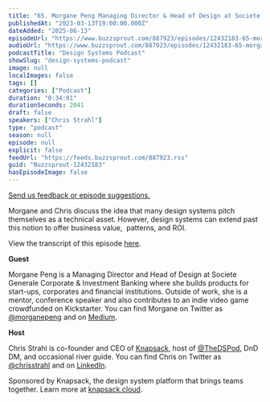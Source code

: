 ```yaml
---
title: "65. Morgane Peng Managing Director & Head of Design at Societe Generale Corporate & Investment Banking: Is a design system a business asset or a technical asset?"
publishedAt: "2023-03-13T19:00:00.000Z"
dateAdded: "2025-06-13"
episodeUrl: "https://www.buzzsprout.com/887923/episodes/12432183-65-morgane-peng-managing-director-head-of-design-at-societe-generale-corporate-investment-banking-is-a-design-system-a-business-asset-or-a-technical-asset.mp3"
audioUrl: "https://www.buzzsprout.com/887923/episodes/12432183-65-morgane-peng-managing-director-head-of-design-at-societe-generale-corporate-investment-banking-is-a-design-system-a-business-asset-or-a-technical-asset.mp3"
podcastTitle: "Design Systems Podcast"
showSlug: "design-systems-podcast"
image: null
localImages: false
tags: []
categories: ["Podcast"]
duration: "0:34:01"
durationSeconds: 2041
draft: false
speakers: ["Chris Strahl"]
type: "podcast"
season: null
episode: null
explicit: false
feedUrl: "https://feeds.buzzsprout.com/887923.rss"
guid: "Buzzsprout-12432183"
hasEpisodeImage: false
---
```

[Send us feedback or episode suggestions.](https://www.buzzsprout.com/twilio/text_messages/887923/open_sms)

Morgane and Chris discuss the idea that many design systems pitch themselves as a technical asset. However, design systems can extend past this notion to offer business value,  patterns, and ROI.  
  
View the transcript of this episode [here](https://docs.google.com/document/d/1FfwAdXzBEIEkg7AEQdQihWnV-lt2Jye6/edit).  
  
**Guest**

Morgane Peng is a Managing Director and Head of Design at Societe Generale Corporate & Investment Banking where she builds products for start-ups, corporates and financial institutions. Outside of work, she is a mentor, conference speaker and also contributes to an indie video game crowdfunded on Kickstarter. You can find Morgane on Twitter as [@morganepeng](https://twitter.com/morganepeng) and on [Medium](https://medium.com/@morganepeng).  
  
**Host**

Chris Strahl is co-founder and CEO of [Knapsack](https://www.knapsack.cloud/), host of [@TheDSPod](https://twitter.com/thedspod), DnD DM, and occasional river guide. You can find Chris on Twitter as [@chrisstrahl](https://twitter.com/chrisstrahl) and on [LinkedIn](https://www.linkedin.com/in/chrisstrahl/).  
  
Sponsored by Knapsack, the design system platform that brings teams together. Learn more at [knapsack.cloud](https://www.knapsack.cloud/?utm_source=podcast).
